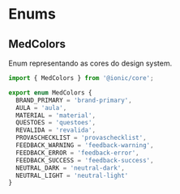
<Meta title="Enums/MedColors" />

# Enums

## MedColors

Enum representando as cores do design system.

```ts
import { MedColors } from '@ionic/core';
```

```ts
export enum MedColors {
  BRAND_PRIMARY = 'brand-primary',
  AULA = 'aula',
  MATERIAL = 'material',
  QUESTOES = 'questoes',
  REVALIDA = 'revalida',
  PROVASCHECKLIST = 'provaschecklist',
  FEEDBACK_WARNING = 'feedback-warning',
  FEEDBACK_ERROR = 'feedback-error',
  FEEDBACK_SUCCESS = 'feedback-success',
  NEUTRAL_DARK = 'neutral-dark',
  NEUTRAL_LIGHT = 'neutral-light'
}
```
